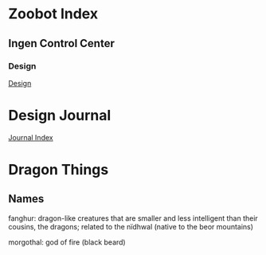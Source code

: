 
= Zoobot Index =

== Ingen Control Center ==

=== Design ===
[[ingen_design|Design]]

= Design Journal =

[[journal/jindex|Journal Index]]

= Dragon Things =

== Names ==


fanghur: dragon-like creatures that are smaller and less intelligent than their cousins, the dragons; related to the nïdhwal (native to the beor mountains)

morgothal: god of fire (black beard)
